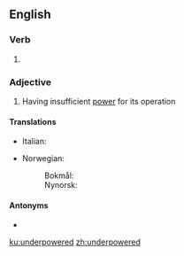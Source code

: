 ==English==

===Verb===
{{head|en|verb form}}

# {{en-past of|underpower}}

===Adjective===
{{en-adj}}

# Having insufficient [[power]] for its operation

====Translations====
{{trans-top}}
* Italian: {{t|it|sottopotenziato}}
{{trans-mid}}
* Norwegian:
*: Bokmål: {{t|nb|undermotorisert}}
*: Nynorsk: {{t|nn|undermotorisert}}
{{trans-bottom}}

====Antonyms====
* {{l|en|overpowered}}

[[ku:underpowered]]
[[zh:underpowered]]